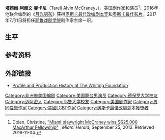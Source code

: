 {{Expand language}}
{{Infobox writer
|image=Tarell McCraney (32303406504).jpg
| caption = 2016年[[多伦多影展|多伦多影展]]
|name        = Tarell Alvin McCraney
|birth_date  = {{birth date and age|1980|10|17}}
|birth_place = 美国[[佛罗里达州|佛罗里达州]][[迈阿密|迈阿密]]
|death_date  = 
|death_place = 
|occupation = 剧作家、演员
|alma_mater  = [[德保罗大学|德保罗大学]]戏剧学院<br>[[耶鲁大学|耶鲁大学]]戏剧学院
|awards      = [[YoungArts|YoungArts]]<br>[[Windham–Campbell_Literature_Prizes|Windham-Campbell Literature Prize]]<br>[[MacArthur_Fellows_Program|MacArthur Fellow]]<br>[[奥斯卡奖|奥斯卡奖]]
}}
'''塔賴爾·阿爾文·麥卡尼'''（Tarell Alvin McCraney，{{bd|1980年|10月17日|||}}），美国剧作家和演员<ref>Dolen, Christine, [http://www.miamiherald.com/entertainment/performing-arts/article1955503.html "Miami playwright McCraney wins $625,000 MacArthur Fellowship"] {{Wayback|url=http://www.miamiherald.com/entertainment/performing-arts/article1955503.html |date=20201114175122 }}, ''Miami Herald'',  September 25, 2013. Retrieved 2016-11-04.</ref>。2016年他联合编剧的《[[月光男孩|月光男孩]]》获得[[奥斯卡最佳改编剧本奖|奥斯卡最佳改编剧本奖]]和[[奥斯卡最佳影片|奥斯卡最佳影片]]。2017年7月1日将担任[[耶鲁戏剧学院|耶鲁戏剧学院]]剧作家主席一职。

==生平==
{{Empty section}}
==参考资料==
{{Reflist}}

==外部链接==
* [http://www.whiting.org/awards/winners/tarell-alvin-mccraney#/ Profile and Production History at The Whiting Foundation] {{Wayback|url=http://www.whiting.org/awards/winners/tarell-alvin-mccraney#/ |date=20201201022628 }}

{{奧斯卡最佳改編劇本獎}}
{{哥谭独立电影奖最佳剧本}}
{{Authority control}}
{{DEFAULTSORT:McCraney, Tarell Alvin}}

[[Category:非洲裔美国编剧|Category:非洲裔美国编剧]]
[[Category:美国舞台男演员|Category:美国舞台男演员]]
[[Category:德保罗大学校友|Category:德保罗大学校友]]
[[Category:迈阿密人|Category:迈阿密人]]
[[Category:耶鲁大学校友|Category:耶鲁大学校友]]
[[Category:美国剧作家|Category:美国剧作家]]
[[Category:男同性戀作家|Category:男同性戀作家]]
[[Category:美國LGBT作家|Category:美國LGBT作家]]
[[Category:奧斯卡最佳改編劇本獲獎者|Category:奧斯卡最佳改編劇本獲獎者]]